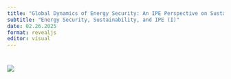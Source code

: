 ```yaml
---
title: "Global Dynamics of Energy Security: An IPE Perspective on Sustainable Supply Chains in Europe"
subtitle: "Energy Security, Sustainability, and IPE (I)"
date: 02.26.2025
format: revealjs
editor: visual
---
```


# ![](images/05.03.2025.png)
